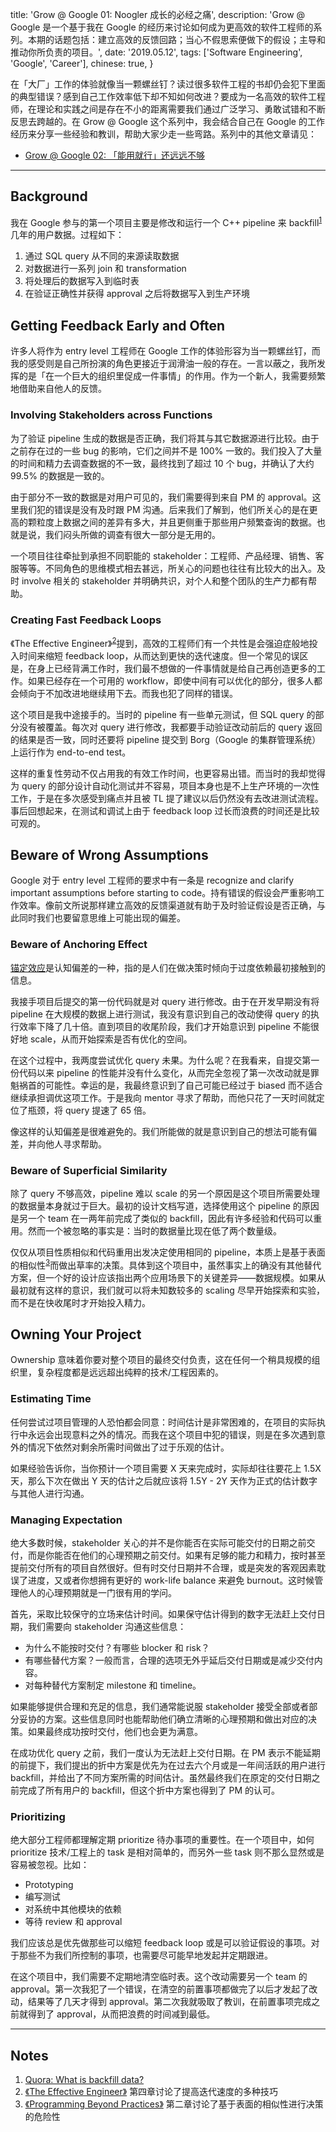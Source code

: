   title: 'Grow @ Google 01: Noogler 成长的必经之痛',
  description: 'Grow @ Google 是一个基于我在 Google 的经历来讨论如何成为更高效的软件工程师的系列。本期的话题包括：建立高效的反馈回路；当心不假思索便做下的假设；主导和推动你所负责的项目。',
  date: '2019.05.12',
  tags: ['Software Engineering', 'Google', 'Career'],
  chinese: true,
}

在「大厂」工作的体验就像当一颗螺丝钉？读过很多软件工程的书却仍会犯下里面的典型错误？感到自己工作效率低下却不知如何改进？要成为一名高效的软件工程师，在理论和实践之间是存在不小的距离需要我们通过广泛学习、勇敢试错和不断反思去跨越的。在 Grow @ Google 这个系列中，我会结合自己在 Google 的工作经历来分享一些经验和教训，帮助大家少走一些弯路。系列中的其他文章请见：

- [Grow @ Google 02: 「能用就行」还远远不够](/posts/grow-at-google-02)

---

## Background

我在 Google 参与的第一个项目主要是修改和运行一个 C++ pipeline 来 backfill<sup>[1](#notes)</sup> 几年的用户数据。过程如下：

1. 通过 SQL query 从不同的来源读取数据
2. 对数据进行一系列 join 和 transformation
3. 将处理后的数据写入到临时表
4. 在验证正确性并获得 approval 之后将数据写入到生产环境

## Getting Feedback Early and Often

许多人将作为 entry level 工程师在 Google 工作的体验形容为当一颗螺丝钉，而我的感受则是自己所扮演的角色更接近于润滑油一般的存在。一言以蔽之，我所发挥的是「在一个巨大的组织里促成一件事情」的作用。作为一个新人，我需要频繁地借助来自他人的反馈。

### Involving Stakeholders across Functions

为了验证 pipeline 生成的数据是否正确，我们将其与其它数据源进行比较。由于之前存在过的一些 bug 的影响，它们之间并不是 100% 一致的。我们投入了大量的时间和精力去调查数据的不一致，最终找到了超过 10 个 bug，并确认了大约 99.5% 的数据是一致的。

由于部分不一致的数据是对用户可见的，我们需要得到来自 PM 的 approval。这里我们犯的错误是没有及时跟 PM 沟通。后来我们了解到，他们所关心的是在更高的颗粒度上数据之间的差异有多大，并且更侧重于那些用户频繁查询的数据。也就是说，我们闷头所做的调查有很大一部分是无用的。

一个项目往往牵扯到承担不同职能的 stakeholder：工程师、产品经理、销售、客服等等。不同角色的思维模式相去甚远，所关心的问题也往往有比较大的出入。及时 involve 相关的 stakeholder 并明确共识，对个人和整个团队的生产力都有帮助。

### Creating Fast Feedback Loops

《The Effective Engineer》<sup>[2](#notes)</sup>提到，高效的工程师们有一个共性是会强迫症般地投入时间来缩短 feedback loop，从而达到更快的迭代速度。但一个常见的误区是，在身上已经背满工作时，我们最不想做的一件事情就是给自己再创造更多的工作。如果已经存在一个可用的 workflow，即使中间有可以优化的部分，很多人都会倾向于不加改进地继续用下去。而我也犯了同样的错误。

这个项目是我中途接手的。当时的 pipeline 有一些单元测试，但 SQL query 的部分没有被覆盖。每次对 query 进行修改，我都要手动验证改动前后的 query 返回的结果是否一致，同时还要将 pipeline 提交到 Borg（Google 的集群管理系统）上运行作为 end-to-end test。

这样的重复性劳动不仅占用我的有效工作时间，也更容易出错。而当时的我却觉得为 query 的部分设计自动化测试并不容易，项目本身也是不上生产环境的一次性工作，于是在多次感受到痛点并且被 TL 提了建议以后仍然没有去改进测试流程。事后回想起来，在测试和调试上由于 feedback loop 过长而浪费的时间还是比较可观的。

## Beware of Wrong Assumptions

Google 对于 entry level 工程师的要求中有一条是 recognize and clarify important assumptions before starting to code。持有错误的假设会严重影响工作效率。像前文所说那样建立高效的反馈渠道就有助于及时验证假设是否正确，与此同时我们也要留意思维上可能出现的偏差。

### Beware of Anchoring Effect

[锚定效应](https://en.wikipedia.org/wiki/Anchoring)是认知偏差的一种，指的是人们在做决策时倾向于过度依赖最初接触到的信息。

我接手项目后提交的第一份代码就是对 query 进行修改。由于在开发早期没有将 pipeline 在大规模的数据上进行测试，我没有意识到自己的改动使得 query 的执行效率下降了几十倍。直到项目的收尾阶段，我们才开始意识到 pipeline 不能很好地 scale，从而开始探索是否有优化的空间。

在这个过程中，我两度尝试优化 query 未果。为什么呢？在我看来，自提交第一份代码以来 pipeline 的性能并没有什么变化，从而完全忽视了第一次改动就是罪魁祸首的可能性。幸运的是，我最终意识到了自己可能已经过于 biased 而不适合继续承担调优这项工作。于是我向 mentor 寻求了帮助，而他只花了一天时间就定位了瓶颈，将 query 提速了 65 倍。

像这样的认知偏差是很难避免的。我们所能做的就是意识到自己的想法可能有偏差，并向他人寻求帮助。

### Beware of Superficial Similarity

除了 query 不够高效，pipeline 难以 scale 的另一个原因是这个项目所需要处理的数据量本身就过于巨大。最初的设计文档写道，选择使用这个 pipeline 的原因是另一个 team 在一两年前完成了类似的 backfill，因此有许多经验和代码可以重用。然而一个被忽略的事实是：当时的数据量比现在低了两个数量级。

仅仅从项目性质相似和代码重用出发决定使用相同的 pipeline，本质上是基于表面的相似性<sup>[3](#notes)</sup>而做出草率的决策。具体到这个项目中，虽然事实上的确没有其他替代方案，但一个好的设计应该指出两个应用场景下的关键差异——数据规模。如果从最初就有这样的意识，我们就可以将未知数较多的 scaling 尽早开始探索和实验，而不是在快收尾时才开始投入精力。

## Owning Your Project

Ownership 意味着你要对整个项目的最终交付负责，这在任何一个稍具规模的组织里，复杂程度都是远远超出纯粹的技术/工程因素的。

### Estimating Time

任何尝试过项目管理的人恐怕都会同意：时间估计是非常困难的，在项目的实际执行中永远会出现意料之外的情况。而我在这个项目中犯的错误，则是在多次遇到意外的情况下依然对剩余所需时间做出了过于乐观的估计。

如果经验告诉你，当你预计一个项目需要 X 天来完成时，实际却往往要花上 1.5X 天，那么下次在做出 Y 天的估计之后就应该将 1.5Y - 2Y 天作为正式的估计数字与其他人进行沟通。

### Managing Expectation

绝大多数时候，stakeholder 关心的并不是你能否在实际可能交付的日期之前交付，而是你能否在他们的心理预期之前交付。如果有足够的能力和精力，按时甚至提前交付所有的项目自然很好。但有时交付日期并不合理，或是突发的客观因素耽误了进度，又或者你想拥有更好的 work-life balance 来避免 burnout。这时候管理他人的心理预期就是一门很有用的学问。

首先，采取比较保守的立场来估计时间。如果保守估计得到的数字无法赶上交付日期，我们需要向 stakeholder 沟通这些信息：

- 为什么不能按时交付？有哪些 blocker 和 risk？
- 有哪些替代方案？一般而言，合理的选项无外乎延后交付日期或是减少交付内容。
- 对每种替代方案制定 milestone 和 timeline。

如果能够提供合理和充足的信息，我们通常能说服 stakeholder 接受全部或者部分妥协的方案。这些信息同时也能帮助他们确立清晰的心理预期和做出对应的决策。如果最终成功按时交付，他们也会更为满意。

在成功优化 query 之前，我们一度认为无法赶上交付日期。在 PM 表示不能延期的前提下，我们提出的折中方案是优先为在过去六个月或是一年间活跃的用户进行 backfill，并给出了不同方案所需的时间估计。虽然最终我们在原定的交付日期之前完成了所有用户的 backfill，但这个折中方案也得到了 PM 的认可。

### Prioritizing

绝大部分工程师都理解定期 prioritize 待办事项的重要性。在一个项目中，如何 prioritize 技术/工程上的 task 是相对简单的，而另外一些 task 则不那么显然或是容易被忽视。比如：

- Prototyping
- 编写测试
- 对系统中其他模块的依赖
- 等待 review 和 approval

我们应该总是优先做那些可以缩短 feedback loop 或是可以验证假设的事项。对于那些不为我们所控制的事项，也需要尽可能早地发起并定期跟进。

在这个项目中，我们需要不定期地清空临时表。这个改动需要另一个 team 的 approval。第一次我犯了一个错误，在清空的前置事项都做完了以后才发起了改动，结果等了几天才得到 approval。第二次我就吸取了教训，在前置事项完成之前就得到了 approval，从而把浪费的时间减到最低。

---

## Notes

1. [Quora: What is backfill data?](https://www.quora.com/What-is-backfill-data)
2. [《The Effective Engineer》](https://linghao.io/notes/the-effective-engineer/#4-invest-in-iteration-speed) 第四章讨论了提高迭代速度的多种技巧
3. [《Programming Beyond Practices》](https://linghao.io/notes/programming-beyond-practices/#chapter-2-spotting-hidden-dependencies-in-incremental-changes) 第二章讨论了基于表面的相似性进行决策的危险性
